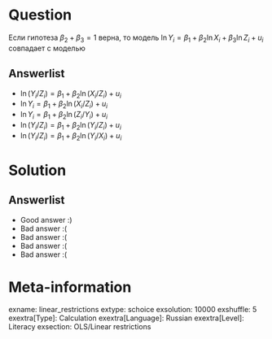 Question
========
Если гипотеза $\beta_2 + \beta_3 = 1$ верна, то модель $\ln Y_i = \beta_1 + \beta_2 \ln X_i + \beta_3 \ln Z_i + u_i$ совпадает с моделью


Answerlist
----------
*  $\ln (Y_i/Z_i) = \beta_1 + \beta_2 \ln (X_i/Z_i) + u_i$
*  $\ln Y_i = \beta_1 + \beta_2 \ln (X_i/Z_i) + u_i$
*  $\ln Y_i = \beta_1 + \beta_2 \ln (Z_i/Y_i) + u_i$
*  $\ln (Y_i/Z_i) = \beta_1 + \beta_2 \ln (Y_i/Z_i) + u_i$
*  $\ln (Y_i/Z_i) = \beta_1 + \beta_2 \ln (Y_i/X_i) + u_i$

Solution
========

Answerlist
----------
*  Good answer :)
*  Bad answer :(
*  Bad answer :(
*  Bad answer :(
*  Bad answer :(

Meta-information
================
exname: linear_restrictions
extype: schoice
exsolution: 10000
exshuffle: 5
exextra[Type]: Calculation
exextra[Language]: Russian
exextra[Level]: Literacy
exsection: OLS/Linear restrictions
